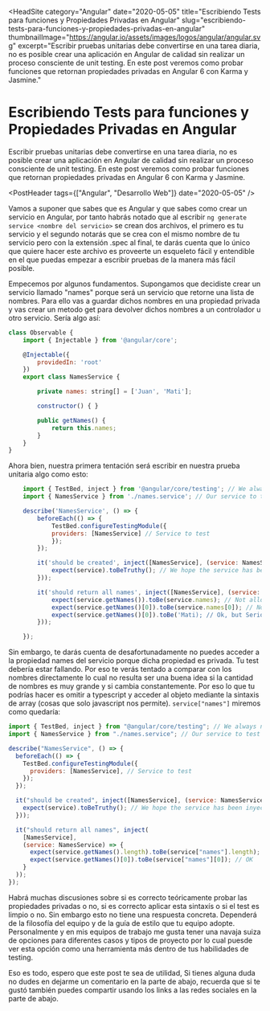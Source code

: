 
<HeadSite
  category="Angular"
  date="2020-05-05"
  title="Escribiendo Tests para funciones y Propiedades Privadas en Angular"
  slug="escribiendo-tests-para-funciones-y-propiedades-privadas-en-angular"
  thumbnailImage="https://angular.io/assets/images/logos/angular/angular.svg"
  excerpt="Escribir pruebas unitarias debe convertirse en una tarea diaria, no es posible crear una aplicación en Angular de calidad sin realizar un proceso consciente de unit testing. En este post veremos como probar funciones que retornan propiedades privadas en Angular 6 con Karma y Jasmine."
></HeadSite>

# Escribiendo Tests para funciones y Propiedades Privadas en Angular

Escribir pruebas unitarias debe convertirse en una tarea diaria, no es posible crear una aplicación en Angular de calidad sin realizar un proceso consciente de unit testing. En este post veremos como probar funciones que retornan propiedades privadas en Angular 6 con Karma y Jasmine.

<!-- more -->

<PostHeader tags={["Angular", "Desarrollo Web"]} date="2020-05-05" />

Vamos a suponer que sabes que es Angular y que sabes como crear un servicio en Angular, por tanto habrás notado que al escribir `ng generate service <nombre del servicio>` se crean dos archivos, el primero es tu servicio y el segundo notarás que se crea con el mismo nombre de tu servicio pero con la extensión .spec al final, te darás cuenta que lo único que quiere hacer este archivo es proveerte un esqueleto fácil y entendible en el que puedas empezar a escribir pruebas de la manera más fácil posible.

Empecemos por algunos fundamentos. Supongamos que decidiste crear un servicio llamado "names" porque será un servicio que retorne una lista de nombres. Para ello vas a guardar dichos nombres en una propiedad privada y vas crear un metodo get para devolver dichos nombres a un controlador u otro servicio. Sería algo así:

```js
class Observable {
    import { Injectable } from '@angular/core';

    @Injectable({
        providedIn: 'root'
    })
    export class NamesService {

        private names: string[] = ['Juan', 'Mati'];

        constructor() { }

        public getNames() {
            return this.names;
        }
    }
}
```

Ahora bien, nuestra primera tentación será escribir en nuestra prueba unitaria algo como esto:

```js
    import { TestBed, inject } from '@angular/core/testing'; // We always need this
    import { NamesService } from './names.service'; // Our service to test

    describe('NamesService', () => {
        beforeEach(() => {
            TestBed.configureTestingModule({
            providers: [NamesService] // Service to test
            });
        });

        it('should be created', inject([NamesService], (service: NamesService) => {
            expect(service).toBeTruthy(); // We hope the service has been inyected and defined
        }));

        it('should return all names', inject([NamesService], (service: NamesService) => {
            expect(service.getNames()).toBe(service.names); // Not allowed
            expect(service.getNames()[0]).toBe(service.names[0]); // Not allowed again
            expect(service.getNames()[0]).toBe('Mati); // Ok, but Seriously
        }));

    });
```

Sin embargo, te darás cuenta de desafortunadamente no puedes acceder a la propiedad names del servicio porque dicha propiedad es privada. Tu test debería estar fallando. Por eso te verás tentado a comparar con los nombres directamente lo cual no resulta ser una buena idea si la cantidad de nombres es muy grande y si cambia constantemente. Por eso lo que tu podrías hacer es omitir a typescript y acceder al objeto mediante la sintaxis de array (cosas que solo javascript nos permite). `service["names"]` miremos como quedaría:

```js
import { TestBed, inject } from "@angular/core/testing"; // We always need this
import { NamesService } from "./names.service"; // Our service to test

describe("NamesService", () => {
  beforeEach(() => {
    TestBed.configureTestingModule({
      providers: [NamesService], // Service to test
    });
  });

  it("should be created", inject([NamesService], (service: NamesService) => {
    expect(service).toBeTruthy(); // We hope the service has been inyected and defined
  }));

  it("should return all names", inject(
    [NamesService],
    (service: NamesService) => {
      expect(service.getNames().length).toBe(service["names"].length); // OK
      expect(service.getNames()[0]).toBe(service["names"][0]); // OK
    }
  ));
});
```

Habrá muchas discusiones sobre si es correcto teóricamente probar las propiedades privadas o no, si es correcto aplicar esta sintaxís o si el test es limpio o no. Sin embargo esto no tiene una respuesta concreta. Dependerá de la filosofía del equipo y de la guía de estilo que tu equipo adopte. Personalmente y en mis equipos de trabajo me gusta tener una navaja suiza de opciones para diferentes casos y tipos de proyecto por lo cual puesde ver esta opción como una herramienta más dentro de tus habilidades de testing.

Eso es todo, espero que este post te sea de utilidad, Si tienes alguna duda no dudes en dejarme un comentario en la parte de abajo, recuerda que si te gustó también puedes compartir usando los links a las redes sociales en la parte de abajo.

<Discuss slug="escribiendo-tests-para-funciones-y-propiedades-privadas-en-angular" />
